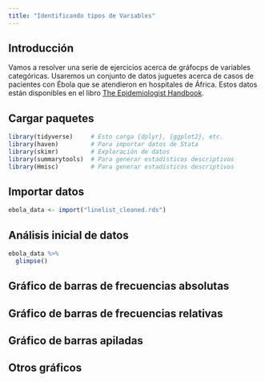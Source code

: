 ```yaml
---
title: "Identificando tipos de Variables"
---
```


## Introducción

Vamos a resolver una serie de ejercicios acerca de gráfocps de variables categóricas. Usaremos un conjunto de datos juguetes acerca de casos de pacientes con Ébola que se atendieron en hospitales de África. Estos datos están disponibles en el libro [The Epidemiologist Handbook](https://epirhandbook.com/en/index.html).

## Cargar paquetes


```r
library(tidyverse)     # Esto carga {dplyr}, {ggplot2}, etc.
library(haven)         # Para importar datos de Stata
library(skimr)         # Exploración de datos
library(summarytools)  # Para generar estadísticos descriptivos
library(Hmisc)         # Para generar estadísticos descriptivos
```

## Importar datos

```r
ebola_data <- import("linelist_cleaned.rds")
```

## Análisis inicial de datos

```r
ebola_data %>% 
  glimpse()
```
 
 
## Gráfico de barras de frecuencias absolutas

## Gráfico de barras de frecuencias relativas


## Gráfico de barras apiladas

## Otros gráficos

